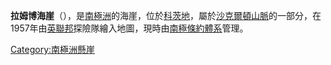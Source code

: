 {{expand|time=2013-12-31T11:02:03+00:00}}
{{unreferenced|time=2013-12-31T11:02:03+00:00}}
{{coord|80|48|S|26|42|W|display=title}}

'''拉姆博海崖'''（{{lang-en|Ram Bow Bluff}}），是[[南極洲|南極洲]]的海崖，位於[[科茨地|科茨地]]，屬於[[沙克爾頓山脈|沙克爾頓山脈]]的一部分，在1957年由[[英聯邦|英聯邦]]探險隊繪入地圖，現時由[[南極條約體系|南極條約體系]]管理。

{{DEFAULTSORT:Ram Bow Bluff}}
[[Category:南極洲懸崖|Category:南極洲懸崖]]


{{CoatsLand-geo-stub}}